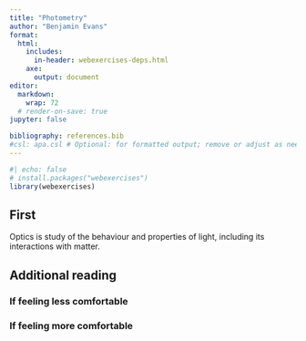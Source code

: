 ```yaml
---
title: "Photometry"
author: "Benjamin Evans"
format: 
  html:
    includes:
      in-header: webexercises-deps.html
    axe:
      output: document
editor:
  markdown:
    wrap: 72
  # render-on-save: true
jupyter: false

bibliography: references.bib
#csl: apa.csl # Optional: for formatted output; remove or adjust as needed
---
```

```r
#| echo: false
# install.packages("webexercises")
library(webexercises)
```

## First

::: {.callout-tip title="Definition"}
Optics is study of the behaviour and properties of light, including its interactions with matter.
:::

## Additional reading

### If feeling less comfortable {.unnumbered}

<!-- - **The EM spectrum** — [Link (BBC)](https://www.bbc.co.uk/bitesize/guides/z32f4qt/revision/1)
- **Waves** — [Link (BBC)](https://www.bbc.co.uk/bitesize/topics/z2j22nb)
- **Wave properties** — [Link (BBC)](https://www.bbc.co.uk/bitesize/guides/zwkn2nb/revision/1) -->

### If feeling more comfortable {.unnumbered}

<!-- - **The EM spectrum** — [Link (Khan Academy)](https://www.khanacademy.org/science/physics/light-waves/introduction-to-light-waves/a/light-and-the-electromagnetic-spectrum)
- **Waves & properties** — [Link (Khan Academy)](https://www.khanacademy.org/science/high-school-physics/waves-and-sound/introduction-to-waves/v/introduction-to-waves) -->
